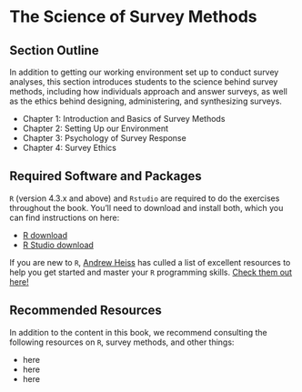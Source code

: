 # The Science of Survey Methods

## Section Outline

In addition to getting our working environment set up to conduct survey analyses, this section introduces students to the science behind survey methods, including how individuals approach and answer surveys, as well as the ethics behind designing, administering, and synthesizing surveys.

-   Chapter 1: Introduction and Basics of Survey Methods
-   Chapter 2: Setting Up our Environment
-   Chapter 3: Psychology of Survey Response
-   Chapter 4: Survey Ethics

## Required Software and Packages

`R` (version 4.3.x and above) and `Rstudio` are required to do the exercises throughout the book. You'll need to download and install both, which you can find instructions on here:

- [R download](https://cran.r-project.org/)
- [R Studio download](https://posit.co/download/rstudio-desktop/)

If you are new to `R`, [Andrew Heiss](https://www.andrewheiss.com/) has culled a list of excellent resources to help you get started and master your `R` programming skills. [Check them out here!](https://datavizs22.classes.andrewheiss.com/resource/r/)

## Recommended Resources

In addition to the content in this book, we recommend consulting the following resources on `R`, survey methods, and other things:

-   here
-   here
-   here
